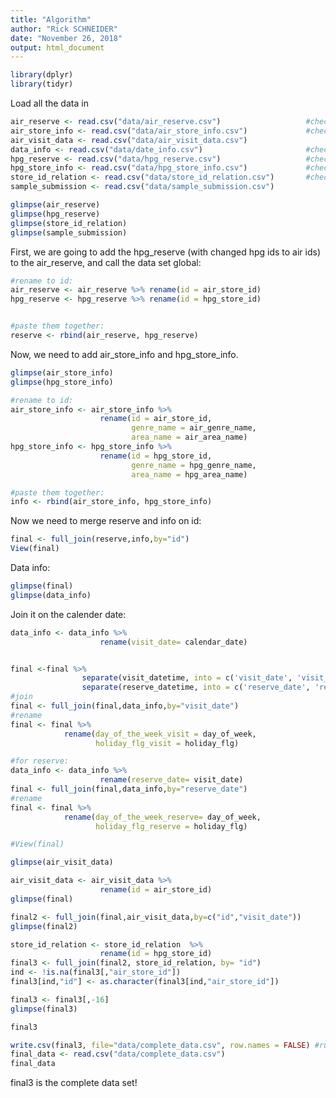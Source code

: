 ```yaml
---
title: "Algorithm"
author: "Rick SCHNEIDER"
date: "November 26, 2018"
output: html_document
---
```


```r
library(dplyr)
library(tidyr)
```

Load all the data in
```r
air_reserve <- read.csv("data/air_reserve.csv")                   #check
air_store_info <- read.csv("data/air_store_info.csv")             #check
air_visit_data <- read.csv("data/air_visit_data.csv")             
data_info <- read.csv("data/date_info.csv")                       #check
hpg_reserve <- read.csv("data/hpg_reserve.csv")                   #check
hpg_store_info <- read.csv("data/hpg_store_info.csv")             #check
store_id_relation <- read.csv("data/store_id_relation.csv")       #check
sample_submission <- read.csv("data/sample_submission.csv")
```

```r
glimpse(air_reserve)
glimpse(hpg_reserve)
glimpse(store_id_relation)
glimpse(sample_submission)
```

First, we are going to add the hpg_reserve (with changed hpg ids to air ids) to the air_reserve, and call the data set global:
```r

#rename to id:
air_reserve <- air_reserve %>% rename(id = air_store_id)
hpg_reserve <- hpg_reserve %>% rename(id = hpg_store_id)


#paste them together:
reserve <- rbind(air_reserve, hpg_reserve)

```

Now, we need to add air_store_info and hpg_store_info.

```r
glimpse(air_store_info)
glimpse(hpg_store_info)
```

```r
#rename to id:
air_store_info <- air_store_info %>% 
                    rename(id = air_store_id,
                           genre_name = air_genre_name,
                           area_name = air_area_name)
hpg_store_info <- hpg_store_info %>% 
                    rename(id = hpg_store_id,
                           genre_name = hpg_genre_name,
                           area_name = hpg_area_name)

#paste them together:
info <- rbind(air_store_info, hpg_store_info)

```


Now we need to merge reserve and info on id:

```r
final <- full_join(reserve,info,by="id")
View(final)
```

Data info:

```r
glimpse(final)
glimpse(data_info)
```
 
Join it on the calender date:
```r
data_info <- data_info %>% 
                    rename(visit_date= calendar_date)


final <-final %>% 
                separate(visit_datetime, into = c('visit_date', 'visit_time'), sep = 10) %>% 
                separate(reserve_datetime, into = c('reserve_date', 'reserve_time'), sep = 10)
#join
final <- full_join(final,data_info,by="visit_date")
#rename
final <- final %>% 
            rename(day_of_the_week_visit = day_of_week,
                   holiday_flg_visit = holiday_flg)

#for reserve:
data_info <- data_info %>% 
                    rename(reserve_date= visit_date)
final <- full_join(final,data_info,by="reserve_date")
#rename
final <- final %>% 
            rename(day_of_the_week_reserve= day_of_week,
                   holiday_flg_reserve = holiday_flg)

#View(final)
```


```r
glimpse(air_visit_data)

air_visit_data <- air_visit_data %>% 
                    rename(id = air_store_id)
glimpse(final)

final2 <- full_join(final,air_visit_data,by=c("id","visit_date"))
glimpse(final2)

```


```r
store_id_relation <- store_id_relation  %>% 
                    rename(id = hpg_store_id)
final3 <- full_join(final2, store_id_relation, by= "id")
ind <- !is.na(final3[,"air_store_id"])
final3[ind,"id"] <- as.character(final3[ind,"air_store_id"])

final3 <- final3[,-16]
glimpse(final3)

final3

write.csv(final3, file="data/complete_data.csv", row.names = FALSE) #run only once and check it's in your data folder
final_data <- read.csv("data/complete_data.csv")
final_data
```


final3 is the complete data set!
